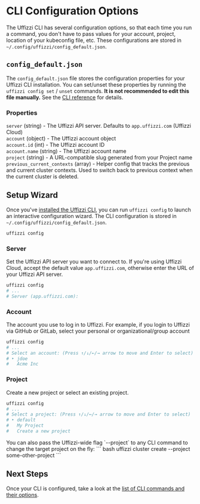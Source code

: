 
# CLI Configuration Options

The Uffizzi CLI has several configuration options, so that each time you run a command, you don't have to pass values 
for your account, project, location of your kubeconfig file, etc. These configurations are stored in 
`~/.config/uffizzi/config_default.json`.

## `config_default.json`  

The `config_default.json` file stores the configuration properties for your Uffizzi CLI installation. You can 
set/unset these properties by running the `uffizzi config set` / `unset` 
commands. **It is not recommended to edit this file manually.** See the [CLI reference](/docs/cli/commands/config) for details. 

### Properties
`server` (string) -  The Uffizzi API server. Defaults to `app.uffizzi.com` (Uffizzi Cloud)  
`account` (object) - The Uffizzi account object  
`account.id` (int) - The Uffizzi account ID  
`account.name` (string) - The Uffizzi account name  
`project` (string) - A URL-compatible slug generated from your Project name
`previous_current_contexts` (array) - Helper config that tracks the previous and current cluster contexts. Used to switch back to previous context when the current cluster is deleted.  


## Setup Wizard

Once you've [installed the Uffizzi CLI](/docs/install), you can run `uffizzi config` to launch an 
interactive configuration wizard. The CLI configuration is stored in `~/.config/uffizzi/config_default.json`.

``` bash
uffizzi config
```

### Server  

Set the Uffizzi API server you want to connect to. If you're using Uffizzi Cloud, accept the default value 
`app.uffizzi.com`, otherwise enter the URL of your Uffizzi API server.  

``` bash
uffizzi config
# ...
# Server (app.uffizzi.com):
```

### Account

The account you use to log in to Uffizzi. For example, if you login to Uffizzi via GitHub or GitLab, select 
your personal or organizational/group account

``` bash
uffizzi config
# ...
# Select an account: (Press ↑/↓/←/→ arrow to move and Enter to select)
# ‣ jdoe
#   Acme Inc
```

### Project 

Create a new project or select an existing project. 

``` bash
uffizzi config
# ...
# Select a project: (Press ↑/↓/←/→ arrow to move and Enter to select)
# ‣ default
#   My Project
#   Create a new project
```

<Callout>
You can also pass the Uffizzi-wide flag `--project` to any CLI command to change the target project on the fly:
``` bash
uffizzi cluster create --project some-other-project
```
</Callout>

## Next Steps  

Once your CLI is configured, take a look at the [list of CLI commands and their options](/docs/cli/commands/account).